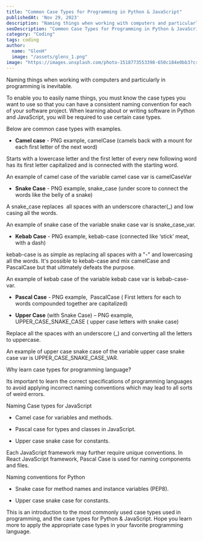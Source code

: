 ```yaml
---
title: "Common Case Types for Programming in Python & JavaScript"
publishedAt: 'Nov 29, 2023'
description: "Naming things when working with computers and particularly in programming is inevitable. This article explores the Common Case Types for Programming in Python & JavaScript"
seoDescription: "Common Case Types for Programming in Python & JavaScript"
category: "Coding"
tags: coding
author:
  name: "GlenH"
  image: "/assets/glens_1.png"
image: "https://images.unsplash.com/photo-1518773553398-650c184e0bb3?crop=entropy&cs=tinysrgb&fit=max&fm=jpg&ixid=MnwxfDB8MXxyYW5kb218MHx8fHx8fHx8MTY5MzgxNjk5NQ&ixlib=rb-4.0.3&q=80&utm_campaign=api-credit&utm_medium=referral&utm_source=unsplash_source&w=1080"
---
```


Naming things when working with computers and particularly in programming is inevitable.

To enable you to easily name things, you must know the case types you want to use so that you can have a consistent naming convention for each of your software project. When learning about or writing software in Python and JavaScript, you will be required to use certain case types.

Below are common case types with examples.

-  **Camel case** - PNG example, camelCase (camels back with a mount for each first letter of the next word)

Starts with a lowercase letter and the first letter of every new following word has its first letter capitalized and is connected with the starting word.

An example of camel case of the variable camel case var is camelCaseVar

- **Snake Case** - PNG example, snake_case (under score to connect the words like the belly of a snake)

A snake_case replaces  all spaces with an underscore character(_) and low casing all the words.

An example of snake case of the variable snake case var is snake_case_var.

- **Kebab Case** - PNG example, kebab-case (connected like ‘stick’ meat, with a dash)

kebab-case is as simple as replacing all spaces with a "-" and lowercasing all the words. It's possible to kebab-case and mix camelCase and PascalCase but that ultimately defeats the purpose.

An example of kebab case of the variable kebab case var is kebab-case-var.

-  **Pascal Case** - PNG example,  PascalCase ( First letters for each to words compounded together are capitalized)

-  **Upper Case** (with Snake Case) – PNG example,  UPPER_CASE_SNAKE_CASE ( upper case letters with snake case)

Replace all the spaces with an underscore (_) and converting all the letters to uppercase.

An example of upper case snake case of the variable upper case snake case var is UPPER_CASE_SNAKE_CASE_VAR.

Why learn case types for programming language?

Its important to learn the correct specifications of programming languages to avoid applying incorrect naming conventions which may lead to all sorts of weird errors.

Naming Case types for JavaScript

- Camel case for variables and methods.

- Pascal case for types and classes in JavaScript.

- Upper case snake case for constants.

Each JavaScript framework may further require unique conventions. In React JavaScript framework, Pascal Case is used for naming components and files.

Naming conventions for Python

- Snake case for method names and instance variables (PEP8).

- Upper case snake case for constants.

This is an introduction to the most commonly used case types used in programming, and the case types for Python & JavaScript. Hope you learn more to apply the appropriate case types in your favorite programming language.